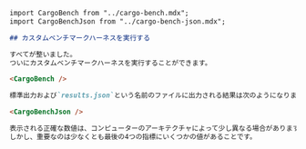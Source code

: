 ```markdown
import CargoBench from "../cargo-bench.mdx";
import CargoBenchJson from "../cargo-bench-json.mdx";

## カスタムベンチマークハーネスを実行する

すべてが整いました。
ついにカスタムベンチマークハーネスを実行することができます。

<CargoBench />

標準出力および`results.json`という名前のファイルに出力される結果は次のようになります:

<CargoBenchJson />

表示される正確な数値は、コンピューターのアーキテクチャによって少し異なる場合があります。
しかし、重要なのは少なくとも最後の4つの指標にいくつかの値があることです。
```